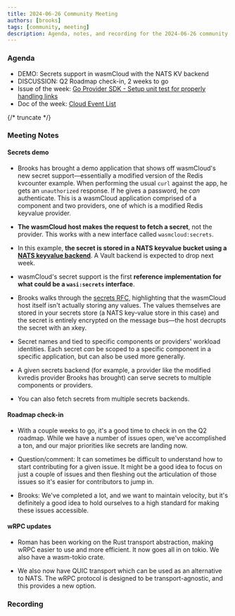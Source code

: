 ```yaml
---
title: 2024-06-26 Community Meeting
authors: [brooks]
tags: [community, meeting]
description: Agenda, notes, and recording for the 2024-06-26 community meeting
---
```



### Agenda

- DEMO: Secrets support in wasmCloud with the NATS KV backend
- DISCUSSION: Q2 Roadmap check-in, 2 weeks to go
- Issue of the week: [Go Provider SDK - Setup unit test for properly handling links](https://github.com/wasmCloud/provider-sdk-go/issues/22)
- Doc of the week: [Cloud Event List](https://wasmcloud.com/docs/reference/cloud-event-list)

{/* truncate */}

### Meeting Notes

#### Secrets demo

* Brooks has brought a demo application that shows off wasmCloud's new secret support&mdash;essentially a modified version of the Redis kvcounter example. When performing the usual `curl` against the app, he gets an `unauthorized` response. If he gives a password, he *can* authenticate. This is a wasmCloud application comprised of a component and two providers, one of which is a modified Redis keyvalue provider. 

* **The wasmCloud host makes the request to fetch a secret**, not the provider. This works with a new interface called `wasmcloud:secrets`. 

* In this example, **the secret is stored in a NATS keyvalue bucket using a [NATS keyvalue backend](https://github.com/wasmCloud/wasmCloud/tree/main/crates/secrets-nats-kv)**. A Vault backend is expected to drop next week.

* wasmCloud's secret support is the first **reference implementation for what could be a `wasi:secrets` interface**. 

* Brooks walks through the [secrets RFC](https://github.com/wasmCloud/wasmCloud/issues/2190), highlighting that the wasmCloud host itself isn't actually storing any values. The values themselves are stored in your secrets store (a NATS key-value store in this case) and the secret is entirely encrypted on the message bus&mdash;the host decrupts the secret with an xkey.

* Secret names and tied to specific components or providers' workload identities. Each secret *can* be scoped to a specific component in a specific application, but can also be used more generally.

* A given secrets backend (for example, a provider like the modified kvredis provider Brooks has brought) can serve secrets to multiple components or providers.

* You can also fetch secrets from multiple secrets backends.

#### Roadmap check-in

* With a couple weeks to go, it's a good time to check in on the Q2 roadmap. While we have a number of issues open, we've accomplished a ton, and our major priorities like secrets are landing now. 

* Question/comment: It can sometimes be difficult to understand how to start contributing for a given issue. It might be a good idea to focus on just a couple of issues and then fleshing out the articulation of those issues so it's easier for contributors to jump in. 

* Brooks: We've completed a lot, and we want to maintain velocity, but it's definitely a good idea to hold ourselves to a high standard for making these issues accessible. 

#### wRPC updates

* Roman has been working on the Rust transport abstraction, making wRPC easier to use and more efficient. It now goes all in on tokio. We also have a wasm-tokio crate.

* We also now have QUIC transport which can be used as an alternative to NATS. The wRPC protocol is designed to be  transport-agnostic, and this provides a new option.  

### Recording

<ReactPlayer url='https://www.youtube.com/watch?v=yWqGNpzCCBk' controls />
